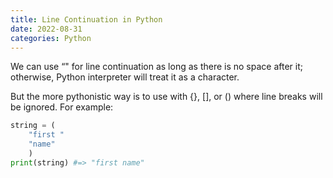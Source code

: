 ```yaml
---
title: Line Continuation in Python
date: 2022-08-31
categories: Python
---
```

We can use "\" for line continuation as long as there is no space after it; otherwise, Python interpreter will treat it as a character. 

But the more pythonistic way is to use with {}, [], or () where line breaks will be ignored. For example:
```python
string = (
    "first "
    "name"
    )
print(string) #=> "first name"
```
